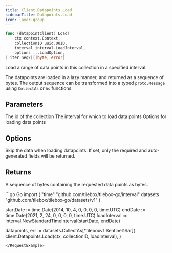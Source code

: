 ```yaml
---
title: Client.Datapoints.Load
sidebarTitle: Datapoints.Load
icon: layer-group
---
```


```go
func (datapointClient) Load(
    ctx context.Context,
    collectionID uuid.UUID,
    interval interval.LoadInterval,
    options ...LoadOption,
) iter.Seq2[[]byte, error]
```

Load a range of data points in this collection in a specified interval.

The datapoints are loaded in a lazy manner, and returned as a sequence of bytes.
The output sequence can be transformed into a typed `proto.Message` using `CollectAs` or `As` functions.

## Parameters

<ParamField path="collectionID" type="uuid.UUID">
  The id of the collection
</ParamField>
<ParamField path="interval" type="interval.LoadInterval">
  The interval for which to load data points
</ParamField>
<ParamField path="options" type="[]LoadOption">
  Options for loading data points
</ParamField>

## Options

<ParamField path="WithSkipData()" default="false">
  Skip the data when loading datapoints.
  If set, only the required and auto-generated fields will be returned.
</ParamField>

## Returns

A sequence of bytes containing the requested data points as bytes.

<RequestExample>
```go Go
import (
  "time"
	"github.com/tilebox/tilebox-go/interval"
  datasets "github.com/tilebox/tilebox-go/datasets/v1"
)

startDate := time.Date(2014, 10, 4, 0, 0, 0, 0, time.UTC) 
endDate := time.Date(2021, 2, 24, 0, 0, 0, 0, time.UTC) 
loadInterval := interval.NewStandardTimeInterval(startDate, endDate)

datapoints, err := datasets.CollectAs[*tileboxv1.Sentinel1Sar](
    client.Datapoints.Load(ctx, collectionID, loadInterval),
)
```
</RequestExample>
